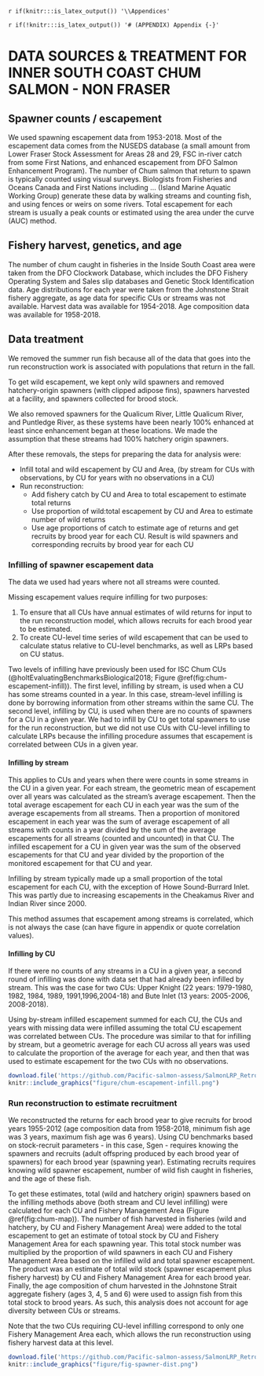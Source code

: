 <!-- The following code should appear at the beginning of the first appendix.
After that, all subsequent sections will be turned into appendices. -->

`r if(knitr:::is_latex_output()) '\\Appendices'`

`r if(!knitr:::is_latex_output()) '# (APPENDIX) Appendix {-}'`

# DATA SOURCES & TREATMENT FOR INNER SOUTH COAST CHUM SALMON - NON FRASER {#app:08-appendix-chum-data}
 
## Spawner counts / escapement

We used spawning escapement data from 1953-2018. Most of the escapement data comes from the NUSEDS database (a small amount from Lower Fraser Stock Assessment for Areas 28 and 29, FSC in-river catch from some First Nations, and enhanced escapement from DFO Salmon Enhancement Program). The number of Chum salmon that return to spawn is typically counted using visual surveys.  Biologists from Fisheries and Oceans Canada and First Nations including ... (Island Marine Aquatic Working Group) *\textcolor{cyan}{LW: which ones?}* generate these data by walking streams and counting fish, *\textcolor{cyan}{LW: helicopter counts?}* and using fences or weirs on some rivers. Total escapement for each stream is usually a peak counts or estimated using the area under the curve (AUC) method.

## Fishery harvest, genetics, and age

The number of chum caught in fisheries in the Inside South Coast area were taken from the DFO Clockwork Database, which includes the DFO Fishery Operating System and Sales slip databases and Genetic Stock Identification data. Age distributions for each year were taken from the Johnstone Strait fishery aggregate, as age data for specific CUs or streams was not available. Harvest data was available for 1954-2018. Age composition data was available for 1958-2018.

## Data treatment

We removed the summer run fish because all of the data that goes into the run reconstruction work is associated with populations that return in the fall.  

To get wild escapement, we kept only wild spawners and removed hatchery-origin spawners (with clipped adipose fins), spawners harvested at a facility, and spawners collected for brood stock. 



We also removed spawners for the Qualicum River, Little Qualicum River, and Puntledge River, as these systems have been nearly 100% enhanced at least since enhancement began at these locations. We made the assumption that these streams had 100% hatchery origin spawners. 

After these removals, the steps for preparing the data for analysis were:

- Infill total and wild escapement by CU and Area, (by stream for CUs with observations, by CU for years with no observations in a CU)
- Run reconstruction: 
  - Add fishery catch by CU and Area to total escapement to estimate total returns
  - Use proportion of wild:total escapement by CU and Area to estimate number of wild returns 
  - Use age proportions of catch to estimate age of returns and get recruits by brood year for each CU. Result is wild spawners and corresponding recruits by brood year for each CU

### Infilling of spawner escapement data

The data we used had years where not all streams were counted. 

Missing escapement values require infilling for two purposes: 

1. To ensure that all CUs have annual estimates of wild returns for input to the run reconstruction model, which allows recruits for each brood year to be estimated.
2. To create CU-level time series of wild escapement that can be used to calculate status relative to CU-level benchmarks, as well as LRPs based on CU status.

Two levels of infilling have previously been used for ISC Chum CUs (@holtEvaluatingBenchmarksBiological2018; Figure \@ref(fig:chum-escapement-infill)). The first level, infilling by stream, is used when a CU has some streams counted in a year.  In this case, stream-level infilling is done by borrowing information from other streams within the same CU. The second level, infilling by CU, is used when there are no counts of spawners for a CU in a given year. We had to infill by CU to get total spawners to use for the run reconstruction, but we did not use CUs with CU-level infilling to calculate LRPs because the infilling procedure assumes that escapement is correlated between CUs in a given year. 

#### Infilling by stream

This applies to CUs and years when there were counts in some streams in the CU in a given year. For each stream, the geometric mean of escapement over all years was calculated as the stream's average escapement. Then the total average escapement for each CU in each year was the sum of the average escapements from all streams. Then a proportion of monitored escapement in each year was the sum of average escapement of all streams with counts in a year divided by the sum of the average escapements for all streams (counted and uncounted) in that CU. The infilled escapement for a CU in given year was the sum of the observed escapements for that CU and year divided by the proportion of the monitored escapement for that CU and year. 

Infilling by stream typically made up a small proportion of the total escapement for each CU, with the exception of Howe Sound-Burrard Inlet. This was partly due to increasing escapements in the Cheakamus River and Indian River since 2000. 

This method assumes that escapement among streams is correlated, which is not always the case (can have figure in appendix or quote correlation values). 

#### Infilling by CU

If there were no counts of any streams in a CU in a given year, a second round of infilling was done with data set that had already been infilled by stream. This was the case for two CUs: Upper Knight (22 years: 1979-1980, 1982, 1984, 1989, 1991,1996,2004-18) and Bute Inlet (13 years: 2005-2006, 2008-2018). 

Using by-stream infilled escapement summed for each CU, the CUs and years with missing data were infilled assuming the total CU escapement was correlated between CUs. The procedure was similar to that for infilling by stream, but a geometric average for each CU across all years was used to calculate the proportion of the average for each year, and then that was used to estimate escapement for the two CUs with no observations.

```r
download.file('https://github.com/Pacific-salmon-assess/SalmonLRP_RetroEval/raw/master/SCChumStudy/Figures/fig_compare_actual_infill_by_stream_and_CU.png', './figure/chum-escapement-infill.png', mode="wb")
knitr::include_graphics("figure/chum-escapement-infill.png")
```

### Run reconstruction to estimate recruitment

We reconstructed the returns for each brood year to give recruits for brood years 1955-2012 (age composition data from 1958-2018, minimum fish age was 3 years, maximum fish age was 6 years). Using CU benchmarks based on stock-recruit parameters - in this case, Sgen - requires knowing the spawners and recruits (adult offspring produced by each brood year of spawners) for each brood year (spawning year). Estimating recruits requires knowing wild spawner escapement, number of wild fish caught in fisheries, and the age of these fish. 

To get these estimates, total (wild and hatchery origin) spawners based on the infilling methods above (both stream and CU level infilling) were calculated for each CU and Fishery Management Area (Figure \@ref(fig:chum-map)). The number of fish harvested in fisheries (wild and hatchery, by CU and Fishery Management Area) were added to the total escapement to get an estimate of totoal stock by CU and Fishery Management Area for each spawning year. This total stock number was multiplied by the proportion of wild spawners in each CU and Fishery Management Area based on the infilled wild and total spawner escapement. The product was an estimate of total wild stock (spawner escapement plus fishery harvest) by CU and Fishery Management Area for each brood year. Finally, the age composition of chum harvested in the Johnstone Strait aggregate fishery (ages 3, 4, 5 and 6) were used to assign fish from this total stock to brood years. As such, this analysis does not account for age diversity between CUs or streams.

Note that the two CUs requiring CU-level infilling correspond to only one Fishery Management Area each, which allows the run reconstruction using fishery harvest data at this level.

```r
download.file('https://github.com/Pacific-salmon-assess/SalmonLRP_RetroEval/raw/master/SCChumStudy/Figures/fig_spawner_dist.png', './figure/fig-spawner-dist.png', mode="wb")
knitr::include_graphics("figure/fig-spawner-dist.png")
```

